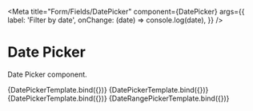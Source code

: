 
<Meta
  title="Form/Fields/DatePicker"
  component={DatePicker}
  args={{
    label: 'Filter by date',
    onChange: (date) => console.log(date),
  }}
/>



# Date Picker

Date Picker component.

<Canvas>
  <Story args={{ buttonLabel: 'Date Picker' }} name="Default">
    {DatePickerTemplate.bind({})}
  </Story>
</Canvas>

<Canvas>
  <Story name="Date Field and Icon">{DatePickerTemplate.bind({})}</Story>
</Canvas>

<Canvas>
  <Story
    args={{
      tokens: {
        dateFieldShown: false,
      },
    }}
    name="Only Icon"
  >
    {DatePickerTemplate.bind({})}
  </Story>
</Canvas>

<Canvas>
  <Story
    args={{
      buttonLabel: 'Date Range Picker',
    }}
    name="Date Range Picker"
  >
    {DateRangePickerTemplate.bind({})}
  </Story>
</Canvas>
